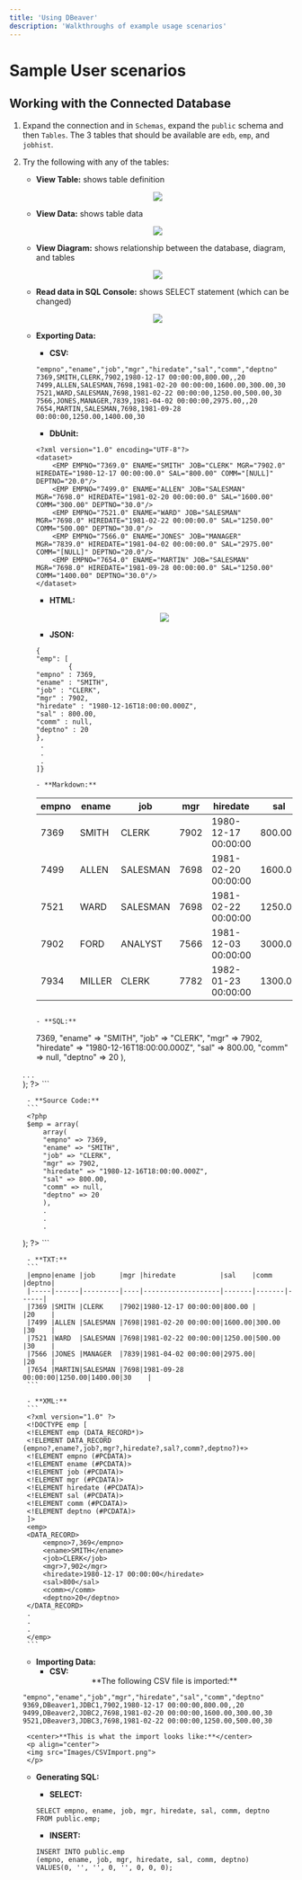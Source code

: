 ```yaml
---
title: 'Using DBeaver'
description: 'Walkthroughs of example usage scenarios'
---
```


# Sample User scenarios

## Working with the Connected Database

1. Expand the connection and in `Schemas`, expand the `public` schema and then `Tables`. The 3 tables that should be available are `edb`, `emp`, and `jobhist`.
2. Try the following with any of the tables: 
    - **View Table:** shows table definition
    <p align="center">
    <img src="Images/ViewTable.png">
    </p>

    - **View Data:** shows table data
    <p align="center">
    <img src="Images/ViewData.png">
    </p>

    - **View Diagram:** shows relationship between the database, diagram, and tables
    <p align="center">
    <img src="Images/ViewDiagram.png">
    </p>

    - **Read data in SQL Console:** shows SELECT statement (which can be changed)
    <p align="center">
    <img src="Images/ReadDatainSQLConsole.png">
    </p>

    - **Exporting Data:**
        - **CSV:**

        ```
        "empno","ename","job","mgr","hiredate","sal","comm","deptno"
        7369,SMITH,CLERK,7902,1980-12-17 00:00:00,800.00,,20
        7499,ALLEN,SALESMAN,7698,1981-02-20 00:00:00,1600.00,300.00,30
        7521,WARD,SALESMAN,7698,1981-02-22 00:00:00,1250.00,500.00,30
        7566,JONES,MANAGER,7839,1981-04-02 00:00:00,2975.00,,20
        7654,MARTIN,SALESMAN,7698,1981-09-28 00:00:00,1250.00,1400.00,30
        ```

        - **DbUnit:**
        ```
        <?xml version="1.0" encoding="UTF-8"?>
        <dataset>
            <EMP EMPNO="7369.0" ENAME="SMITH" JOB="CLERK" MGR="7902.0" HIREDATE="1980-12-17 00:00:00.0" SAL="800.00" COMM="[NULL]" DEPTNO="20.0"/>
            <EMP EMPNO="7499.0" ENAME="ALLEN" JOB="SALESMAN" MGR="7698.0" HIREDATE="1981-02-20 00:00:00.0" SAL="1600.00" COMM="300.00" DEPTNO="30.0"/>
            <EMP EMPNO="7521.0" ENAME="WARD" JOB="SALESMAN" MGR="7698.0" HIREDATE="1981-02-22 00:00:00.0" SAL="1250.00" COMM="500.00" DEPTNO="30.0"/>
            <EMP EMPNO="7566.0" ENAME="JONES" JOB="MANAGER" MGR="7839.0" HIREDATE="1981-04-02 00:00:00.0" SAL="2975.00" COMM="[NULL]" DEPTNO="20.0"/>
            <EMP EMPNO="7654.0" ENAME="MARTIN" JOB="SALESMAN" MGR="7698.0" HIREDATE="1981-09-28 00:00:00.0" SAL="1250.00" COMM="1400.00" DEPTNO="30.0"/>
        </dataset>
        ```

        - **HTML:**
        <p align="center">
        <img src="Images/HTML.png">
        </p>

        - **JSON:**
        ```
        {
        "emp": [
	            {
		"empno" : 7369,
		"ename" : "SMITH",
		"job" : "CLERK",
		"mgr" : 7902,
		"hiredate" : "1980-12-16T18:00:00.000Z",
		"sal" : 800.00,
		"comm" : null,
		"deptno" : 20
	    },
	     .
	     .
	     .
        ]}

        - **Markdown:**
        ```
        |empno|ename|job|mgr|hiredate|sal|comm|deptno|
        |-----|-----|---|---|--------|---|----|------|
        |7369|SMITH|CLERK|7902|1980-12-17 00:00:00|800.00||20|
        |7499|ALLEN|SALESMAN|7698|1981-02-20 00:00:00|1600.00|300.00|30|
        |7521|WARD|SALESMAN|7698|1981-02-22 00:00:00|1250.00|500.00|30|
        |7902|FORD|ANALYST|7566|1981-12-03 00:00:00|3000.00||20|
        |7934|MILLER|CLERK|7782|1982-01-23 00:00:00|1300.00||10|
        ```

        - **SQL:**
        ```
        <?php
        $emp = array(
	        array(
                "empno" => 7369,
                "ename" => "SMITH",
                "job" => "CLERK",
                "mgr" => 7902,
                "hiredate" => "1980-12-16T18:00:00.000Z",
                "sal" => 800.00,
                "comm" => null,
                "deptno" => 20
	        ),
	.
	.
	.	
);
?>
        ```

        - **Source Code:**
        ```
        <?php
        $emp = array(
            array(
            "empno" => 7369,
            "ename" => "SMITH",
            "job" => "CLERK",
            "mgr" => 7902,
            "hiredate" => "1980-12-16T18:00:00.000Z",
            "sal" => 800.00,
            "comm" => null,
            "deptno" => 20
            ),
            .
            .
            .	
    );
    ?>
        ```

        - **TXT:**
        ```
        |empno|ename |job      |mgr |hiredate           |sal    |comm   |deptno|
        |-----|------|---------|----|-------------------|-------|-------|------|
        |7369 |SMITH |CLERK    |7902|1980-12-17 00:00:00|800.00 |       |20    |
        |7499 |ALLEN |SALESMAN |7698|1981-02-20 00:00:00|1600.00|300.00 |30    |
        |7521 |WARD  |SALESMAN |7698|1981-02-22 00:00:00|1250.00|500.00 |30    |
        |7566 |JONES |MANAGER  |7839|1981-04-02 00:00:00|2975.00|       |20    |
        |7654 |MARTIN|SALESMAN |7698|1981-09-28 00:00:00|1250.00|1400.00|30    |
        ```

        - **XML:**
        ```
        <?xml version="1.0" ?>
        <!DOCTYPE emp [
        <!ELEMENT emp (DATA_RECORD*)>
        <!ELEMENT DATA_RECORD (empno?,ename?,job?,mgr?,hiredate?,sal?,comm?,deptno?)+>
        <!ELEMENT empno (#PCDATA)>
        <!ELEMENT ename (#PCDATA)>
        <!ELEMENT job (#PCDATA)>
        <!ELEMENT mgr (#PCDATA)>
        <!ELEMENT hiredate (#PCDATA)>
        <!ELEMENT sal (#PCDATA)>
        <!ELEMENT comm (#PCDATA)>
        <!ELEMENT deptno (#PCDATA)>
        ]>
        <emp>
        <DATA_RECORD>
            <empno>7,369</empno>
            <ename>SMITH</ename>
            <job>CLERK</job>
            <mgr>7,902</mgr>
            <hiredate>1980-12-17 00:00:00</hiredate>
            <sal>800</sal>
            <comm></comm>
            <deptno>20</deptno>
        </DATA_RECORD>
        .
        .
        .
        </emp>
        ```
    - **Importing Data:**
        - **CSV:**
        <center>**The following CSV file is imported:**</center>
    ```
    "empno","ename","job","mgr","hiredate","sal","comm","deptno"
    9369,DBeaver1,JDBC1,7902,1980-12-17 00:00:00,800.00,,20
    9499,DBeaver2,JDBC2,7698,1981-02-20 00:00:00,1600.00,300.00,30
    9521,DBeaver3,JDBC3,7698,1981-02-22 00:00:00,1250.00,500.00,30
    ```
        <center>**This is what the import looks like:**</center>
        <p align="center">
        <img src="Images/CSVImport.png">
        </p>

    - **Generating SQL:**
        - **SELECT:**
        ```
        SELECT empno, ename, job, mgr, hiredate, sal, comm, deptno
        FROM public.emp;
        ```

        - **INSERT:**
        ```
        INSERT INTO public.emp
        (empno, ename, job, mgr, hiredate, sal, comm, deptno)
        VALUES(0, '', '', 0, '', 0, 0, 0);
        ```
